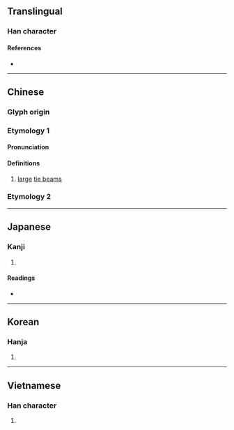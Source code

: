 {{character info/new}}
==Translingual==

===Han character===
{{Han char|rn=75|rad=木|as=05|sn=9|four=43911|canj=DJP|ids=⿰木它}}

====References====
* {{Han ref|kx=0518.040|dkj=14599|dj=0906.060|hdz=21189.030|uh=67C1|ud=26561|bh=CEFB|bd=52987}}

----

==Chinese==
{{zh-forms}}

===Glyph origin===
{{Han etym}}

===Etymology 1===

====Pronunciation====
{{zh-pron
|m=tuó,duò
|c=to4,to5
|mc=y
|oc=y
|ma=
|cat=n
}}

====Definitions====
{{zh-hanzi}}

# [[large]] [[tie beam]]s

===Etymology 2===
{{zh-see|舵}}

----

==Japanese==

===Kanji===
{{ja-kanji|grade=|rs=木05}}

# {{rfdef|ja|sort=木05}}

====Readings====
* {{ja-readings
|goon=だ
|kanon=た
|kun=かじ-
}}

----

==Korean==

===Hanja===
{{ko-hanja|hangeul=타|eumhun=|rv=ta|mr=t'a|y=tha}}

# {{rfdef|ko|sort=木05}}

----

==Vietnamese==

===Han character===
{{vi-hantu|rs=木05|xà}}

# {{rfdef|vi|sort=木05}}